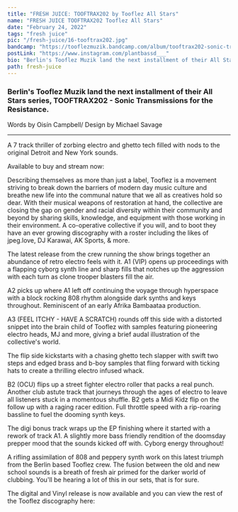 ---
title: "FRESH JUICE: TOOFTRAX202 by Tooflez All Stars"
name: "FRESH JUICE TOOFTRAX202 Tooflez All Stars"
date: "February 24, 2022"
tags: "fresh juice"
pic: "/fresh-juice/16-tooftrax202.jpg"
bandcamp: "https://tooflezmuzik.bandcamp.com/album/tooftrax202-sonic-transmissions-for-the-resistance"
postLink: "https://www.instagram.com/plantbassd___"
bio: "Berlin's Tooflez Muzik land the next installment of their All Stars series, TOOFTRAX202 - Sonic Transmissions for the Resistance"
path: fresh-juice
---

### Berlin's Tooflez Muzik land the next installment of their All Stars series, TOOFTRAX202 - Sonic Transmissions for the Resistance.

<p className="smallText">Words by Oisín Campbell/ Design by Michael Savage</p>

<hr />

A 7 track thriller of zorbing electro and ghetto tech filled with nods to the original Detroit and New York sounds.

<BandCamp src="album=2429598715" />

Available to buy and stream now: <HoverLink url="tooflezmuzik.bandcamp.com/album/tooftrax202-sonic-transmissions-for-the-resistance" external />

Describing themselves as more than just a label, Tooflez is a movement striving to break down the barriers of modern day music culture and breathe new life into the communal nature that we all as creatives hold so dear. With their musical weapons of restoration at hand, the collective are closing the gap on gender and racial diversity within their community and beyond by sharing skills, knowledge, and equipment with those working in their environment. A co-operative collective if you will, and to boot they have an ever growing discography with a roster including the likes of jpeg.love, DJ Karawai, AK Sports, & more.

The latest release from the crew running the show brings together an abundance of retro electro feels with it. A1 (VIP) opens up proceedings with a flapping cyborg synth line and sharp fills that notches up the aggression with each turn as clone trooper blasters fill the air.

A2 picks up where A1 left off continuing the voyage through hyperspace with a block rocking 808 rhythm alongside dark synths and keys throughout. Reminiscent of an early Afrika Bambaataa production.

A3 (FEEL ITCHY - HAVE A SCRATCH) rounds off this side with a distorted snippet into the brain child of Tooflez with samples featuring pioneering electro heads, MJ and more, giving a brief audal illustration of the collective's world.

<Picture src="/fresh-juice/16-tooflez.jpg" alt="tooflez album art" size={1200} />

The flip side kickstarts with a chasing ghetto tech slapper with swift two steps and edged brass and b-boy samples that fling forward with ticking hats to create a thrilling electro infused whack.

B2 (OCU) flips up a street fighter electro roller that packs a real punch. Another club astute track that journeys through the ages of electro to leave all listeners stuck in a momentous shuffle. B2 gets a Midi Kidz flip on the follow up with a raging racer edition. Full throttle speed with a rip-roaring bassline to fuel the dooming synth keys.

The digi bonus track wraps up the EP finishing where it started with a rework of track A1. A slightly more bass friendly rendition of the doomsday prepper mood that the sounds kicked off with. Cyborg energy throughout!

A rifling assimilation of 808 and peppery synth work on this latest triumph from the Berlin based Tooflez crew. The fusion between the old and new school sounds is a breath of fresh air primed for the darker world of clubbing. You'll be hearing a lot of this in our sets, that is for sure.

The digital and Vinyl release is now available and you can view the rest of the Tooflez discography here: <HoverLink url="tooflezmuzik.bandcamp.com/music" external />
